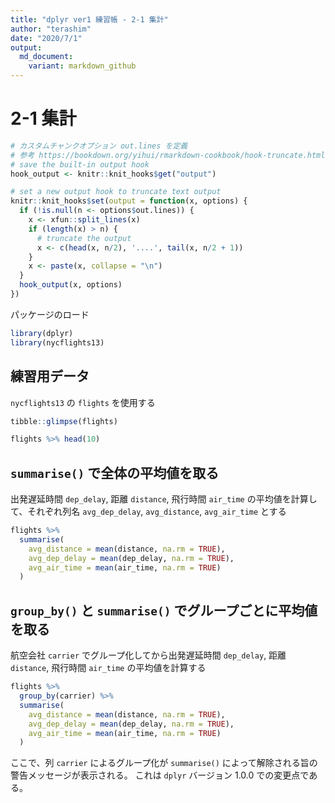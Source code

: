```yaml
---
title: "dplyr ver1 練習帳 - 2-1 集計"
author: "terashim"
date: "2020/7/1"
output: 
  md_document:
    variant: markdown_github
---
```


# 2-1 集計

```r
# カスタムチャンクオプション out.lines を定義
# 参考 https://bookdown.org/yihui/rmarkdown-cookbook/hook-truncate.html
# save the built-in output hook
hook_output <- knitr::knit_hooks$get("output")

# set a new output hook to truncate text output
knitr::knit_hooks$set(output = function(x, options) {
  if (!is.null(n <- options$out.lines)) {
    x <- xfun::split_lines(x)
    if (length(x) > n) {
      # truncate the output
      x <- c(head(x, n/2), '....', tail(x, n/2 + 1))
    }
    x <- paste(x, collapse = "\n")
  }
  hook_output(x, options)
})
```


パッケージのロード

```r
library(dplyr)
library(nycflights13)
```

## 練習用データ

`nycflights13` の `flights` を使用する

```r
tibble::glimpse(flights)
```


```r
flights %>% head(10)
```


## `summarise()` で全体の平均値を取る

出発遅延時間 `dep_delay`, 距離 `distance`, 飛行時間 `air_time`
の平均値を計算して、それぞれ列名 `avg_dep_delay`, `avg_distance`, `avg_air_time` とする

```r
flights %>% 
  summarise(
    avg_distance = mean(distance, na.rm = TRUE),
    avg_dep_delay = mean(dep_delay, na.rm = TRUE),
    avg_air_time = mean(air_time, na.rm = TRUE)
  )
```

## `group_by()` と `summarise()` でグループごとに平均値を取る

航空会社 `carrier` でグループ化してから出発遅延時間 `dep_delay`, 距離 `distance`, 飛行時間 `air_time` の平均値を計算する

```r
flights %>% 
  group_by(carrier) %>% 
  summarise(
    avg_distance = mean(distance, na.rm = TRUE),
    avg_dep_delay = mean(dep_delay, na.rm = TRUE),
    avg_air_time = mean(air_time, na.rm = TRUE)
  )
```

ここで、列 `carrier` によるグループ化が `summarise()` によって解除される旨の警告メッセージが表示される。
これは `dplyr` バージョン 1.0.0 での変更点である。


